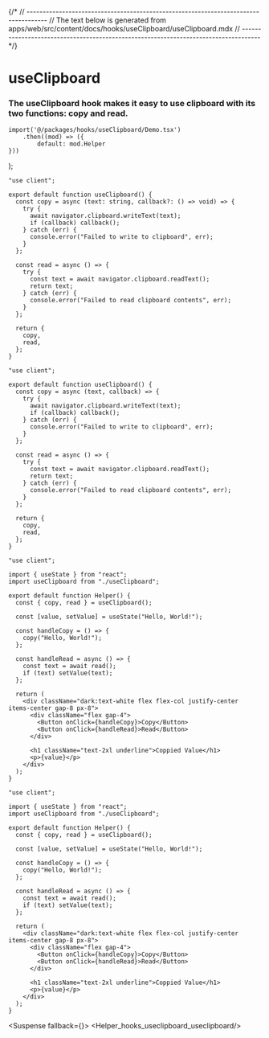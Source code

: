 

{/*
// ------------------------------------------------------------------------------------
//	The text below is generated from apps/web/src/content/docs/hooks/useClipboard/useClipboard.mdx
// ------------------------------------------------------------------------------------
*/}


<Wrapper>

# useClipboard
### The useClipboard hook makes it easy to use clipboard with its two functions: copy and read.





	import('@/packages/hooks/useClipboard/Demo.tsx')
		.then((mod) => ({
			default: mod.Helper
	}))
);


<CodeBlock>
 
```tsx|useClipboard
"use client";

export default function useClipboard() {
  const copy = async (text: string, callback?: () => void) => {
    try {
      await navigator.clipboard.writeText(text);
      if (callback) callback();
    } catch (err) {
      console.error("Failed to write to clipboard", err);
    }
  };

  const read = async () => {
    try {
      const text = await navigator.clipboard.readText();
      return text;
    } catch (err) {
      console.error("Failed to read clipboard contents", err);
    }
  };

  return {
    copy,
    read,
  };
}
```
```jsx|useClipboard
"use client";

export default function useClipboard() {
  const copy = async (text, callback) => {
    try {
      await navigator.clipboard.writeText(text);
      if (callback) callback();
    } catch (err) {
      console.error("Failed to write to clipboard", err);
    }
  };

  const read = async () => {
    try {
      const text = await navigator.clipboard.readText();
      return text;
    } catch (err) {
      console.error("Failed to read clipboard contents", err);
    }
  };

  return {
    copy,
    read,
  };
}
```

```tsx|Implementation
"use client";

import { useState } from "react";
import useClipboard from "./useClipboard";

export default function Helper() {
  const { copy, read } = useClipboard();

  const [value, setValue] = useState("Hello, World!");

  const handleCopy = () => {
    copy("Hello, World!");
  };

  const handleRead = async () => {
    const text = await read();
    if (text) setValue(text);
  };

  return (
    <div className="dark:text-white flex flex-col justify-center items-center gap-8 px-8">
      <div className="flex gap-4">
        <Button onClick={handleCopy}>Copy</Button>
        <Button onClick={handleRead}>Read</Button>
      </div>

      <h1 className="text-2xl underline">Coppied Value</h1>
      <p>{value}</p>
    </div>
  );
}
```
```jsx|Implementation
"use client";

import { useState } from "react";
import useClipboard from "./useClipboard";

export default function Helper() {
  const { copy, read } = useClipboard();

  const [value, setValue] = useState("Hello, World!");

  const handleCopy = () => {
    copy("Hello, World!");
  };

  const handleRead = async () => {
    const text = await read();
    if (text) setValue(text);
  };

  return (
    <div className="dark:text-white flex flex-col justify-center items-center gap-8 px-8">
      <div className="flex gap-4">
        <Button onClick={handleCopy}>Copy</Button>
        <Button onClick={handleRead}>Read</Button>
      </div>

      <h1 className="text-2xl underline">Coppied Value</h1>
      <p>{value}</p>
    </div>
  );
}
```

</CodeBlock>



<Suspense fallback={<Skeleton className="h-60 rounded-lg" />}>
<Display>
    <Helper_hooks_useclipboard_useclipboard/>
</Display>
</Suspense>
</Wrapper>